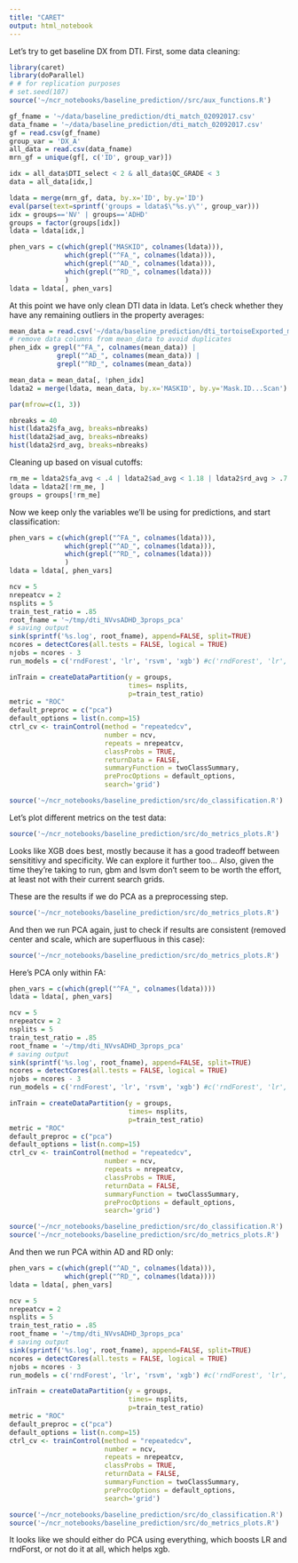 ```yaml
---
title: "CARET"
output: html_notebook
---
```


Let's try to get baseline DX from DTI. First, some data cleaning:

```r
library(caret)
library(doParallel)
# # for replication purposes
# set.seed(107)
source('~/ncr_notebooks/baseline_prediction//src/aux_functions.R')

gf_fname = '~/data/baseline_prediction/dti_match_02092017.csv'
data_fname = '~/data/baseline_prediction/dti_match_02092017.csv'
gf = read.csv(gf_fname)
group_var = 'DX_A'
all_data = read.csv(data_fname)
mrn_gf = unique(gf[, c('ID', group_var)])

idx = all_data$DTI_select < 2 & all_data$QC_GRADE < 3
data = all_data[idx,]

ldata = merge(mrn_gf, data, by.x='ID', by.y='ID')
eval(parse(text=sprintf('groups = ldata$\"%s.y\"', group_var)))
idx = groups=='NV' | groups=='ADHD'
groups = factor(groups[idx])
ldata = ldata[idx,]

phen_vars = c(which(grepl("MASKID", colnames(ldata))),
              which(grepl("^FA_", colnames(ldata))),
              which(grepl("^AD_", colnames(ldata))),
              which(grepl("^RD_", colnames(ldata)))
              )
ldata = ldata[, phen_vars]

```

At this point we have only clean DTI data in ldata. Let's check whether they have any remaining outliers in the property averages:

```r
mean_data = read.csv('~/data/baseline_prediction/dti_tortoiseExported_meanTSA_02012017.csv')
# remove data columns from mean_data to avoid duplicates
phen_idx = grepl("^FA_", colnames(mean_data)) | 
            grepl("^AD_", colnames(mean_data)) |
            grepl("^RD_", colnames(mean_data))

mean_data = mean_data[, !phen_idx]
ldata2 = merge(ldata, mean_data, by.x='MASKID', by.y='Mask.ID...Scan')

par(mfrow=c(1, 3))

nbreaks = 40
hist(ldata2$fa_avg, breaks=nbreaks)
hist(ldata2$ad_avg, breaks=nbreaks)
hist(ldata2$rd_avg, breaks=nbreaks)
```
Cleaning up based on visual cutoffs:

``` r
rm_me = ldata2$fa_avg < .4 | ldata2$ad_avg < 1.18 | ldata2$rd_avg > .7
ldata = ldata2[!rm_me, ]
groups = groups[!rm_me]
```

Now we keep only the variables we'll be using for predictions, and start classification:

``` r
phen_vars = c(which(grepl("^FA_", colnames(ldata))),
              which(grepl("^AD_", colnames(ldata))),
              which(grepl("^RD_", colnames(ldata)))
              )
ldata = ldata[, phen_vars]

ncv = 5
nrepeatcv = 2
nsplits = 5
train_test_ratio = .85
root_fname = '~/tmp/dti_NVvsADHD_3props_pca'
# saving output
sink(sprintf('%s.log', root_fname), append=FALSE, split=TRUE)
ncores = detectCores(all.tests = FALSE, logical = TRUE)
njobs = ncores - 3
run_models = c('rndForest', 'lr', 'rsvm', 'xgb') #c('rndForest', 'lr', 'lsvm', 'rsvm', 'xgb', 'gbm')

inTrain = createDataPartition(y = groups,
                              times= nsplits,
                              p=train_test_ratio)
metric = "ROC"
default_preproc = c("pca")
default_options = list(n.comp=15)
ctrl_cv <- trainControl(method = "repeatedcv",
                        number = ncv,
                        repeats = nrepeatcv,
                        classProbs = TRUE,
                        returnData = FALSE,
                        summaryFunction = twoClassSummary,
                        preProcOptions = default_options,
                        search='grid')

source('~/ncr_notebooks/baseline_prediction/src/do_classification.R')

```
Let's plot different metrics on the test data:

```r
source('~/ncr_notebooks/baseline_prediction/src/do_metrics_plots.R')
```

Looks like XGB does best, mostly because it has a good tradeoff between sensititivy and specificity. We can explore it further too... Also, given the time they're taking to run, gbm and lsvm don't seem to be worth the effort, at least not with their current search grids.

These are the results if we do PCA as a preprocessing step.

```r
source('~/ncr_notebooks/baseline_prediction/src/do_metrics_plots.R')
```

And then we run PCA again, just to check if results are consistent (removed center and scale, which are superfluous in this case):

```r
source('~/ncr_notebooks/baseline_prediction/src/do_metrics_plots.R')
```

Here's PCA only within FA:

```r
phen_vars = c(which(grepl("^FA_", colnames(ldata))))
ldata = ldata[, phen_vars]

ncv = 5
nrepeatcv = 2
nsplits = 5
train_test_ratio = .85
root_fname = '~/tmp/dti_NVvsADHD_3props_pca'
# saving output
sink(sprintf('%s.log', root_fname), append=FALSE, split=TRUE)
ncores = detectCores(all.tests = FALSE, logical = TRUE)
njobs = ncores - 3
run_models = c('rndForest', 'lr', 'rsvm', 'xgb') #c('rndForest', 'lr', 'lsvm', 'rsvm', 'xgb', 'gbm')

inTrain = createDataPartition(y = groups,
                              times= nsplits,
                              p=train_test_ratio)
metric = "ROC"
default_preproc = c("pca")
default_options = list(n.comp=15)
ctrl_cv <- trainControl(method = "repeatedcv",
                        number = ncv,
                        repeats = nrepeatcv,
                        classProbs = TRUE,
                        returnData = FALSE,
                        summaryFunction = twoClassSummary,
                        preProcOptions = default_options,
                        search='grid')

source('~/ncr_notebooks/baseline_prediction/src/do_classification.R')
source('~/ncr_notebooks/baseline_prediction/src/do_metrics_plots.R')
```

And then we run PCA within AD and RD only:

```r
phen_vars = c(which(grepl("^AD_", colnames(ldata))),
              which(grepl("^RD_", colnames(ldata))))
ldata = ldata[, phen_vars]

ncv = 5
nrepeatcv = 2
nsplits = 5
train_test_ratio = .85
root_fname = '~/tmp/dti_NVvsADHD_3props_pca'
# saving output
sink(sprintf('%s.log', root_fname), append=FALSE, split=TRUE)
ncores = detectCores(all.tests = FALSE, logical = TRUE)
njobs = ncores - 3
run_models = c('rndForest', 'lr', 'rsvm', 'xgb') #c('rndForest', 'lr', 'lsvm', 'rsvm', 'xgb', 'gbm')

inTrain = createDataPartition(y = groups,
                              times= nsplits,
                              p=train_test_ratio)
metric = "ROC"
default_preproc = c("pca")
default_options = list(n.comp=15)
ctrl_cv <- trainControl(method = "repeatedcv",
                        number = ncv,
                        repeats = nrepeatcv,
                        classProbs = TRUE,
                        returnData = FALSE,
                        summaryFunction = twoClassSummary,
                        preProcOptions = default_options,
                        search='grid')

source('~/ncr_notebooks/baseline_prediction/src/do_classification.R')
source('~/ncr_notebooks/baseline_prediction/src/do_metrics_plots.R')
```
It looks like we should either do PCA using everything, which boosts LR and rndForst, or not do it at all, which helps xgb.